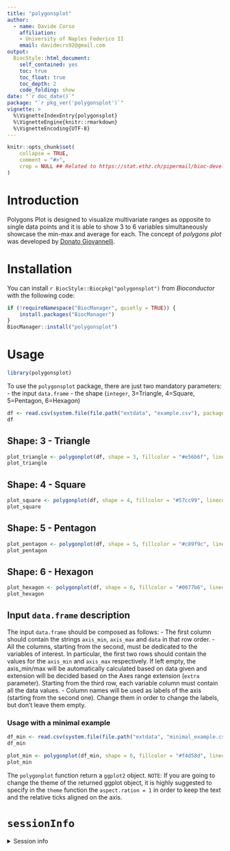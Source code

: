 ```yaml
---
title: "polygonsplot"
author: 
  - name: Davide Corso
    affiliation:
    - University of Naples Federico II
    email: davidecrs92@gmail.com
output: 
  BiocStyle::html_document:
    self_contained: yes
    toc: true
    toc_float: true
    toc_depth: 2
    code_folding: show
date: "`r doc_date()`"
package: "`r pkg_ver('polygonsplot')`"
vignette: >
  %\VignetteIndexEntry{polygonsplot}
  %\VignetteEngine{knitr::rmarkdown}
  %\VignetteEncoding{UTF-8}  
---
```


```r
knitr::opts_chunk$set(
    collapse = TRUE,
    comment = "#>",
    crop = NULL ## Related to https://stat.ethz.ch/pipermail/bioc-devel/2020-April/016656.html
)
```

# Introduction

Polygons Plot is designed to visualize multivariate ranges as opposite to single
data points and it is able to show 3 to 6 variables simultaneously showcase the 
min-max and average for each. The concept of _polygons plot_ was developed by 
[Donato Giovannelli](https://www.donatogiovannelli.com/).

# Installation

You can install `r BiocStyle::Biocpkg("polygonsplot")` from *Bioconductor* with the
following code:

```r
if (!requireNamespace("BiocManager", quietly = TRUE)) {
    install.packages("BiocManager")
}
BiocManager::install("polygonsplot")
```


# Usage

```r
library(polygonsplot)
```

To use the `polygonsplot` package, there are just two mandatory parameters: 
- the input `data.frame` 
- the shape (`integer`, 3=Triangle, 4=Square, 5=Pentagon, 6=Hexagon)


```r
df <- read.csv(system.file(file.path("extdata", "example.csv"), package="polygonsplot"))
df
```
## Shape: 3 - Triangle

```r
plot_triangle <- polygonplot(df, shape = 3, fillcolor = "#e56b6f", linecolor = "#b56576")
plot_triangle
```

## Shape: 4 - Square

```r
plot_square <- polygonplot(df, shape = 4, fillcolor = "#57cc99", linecolor = "#38a3a5")
plot_square
```

## Shape: 5 - Pentagon

```r
plot_pentagon <- polygonplot(df, shape = 5, fillcolor = "#c89f9c", linecolor = "#b36a5e")
plot_pentagon
```

## Shape: 6 - Hexagon

```r
plot_hexagon <- polygonplot(df, shape = 6, fillcolor = "#0077b6", linecolor = "#023e8a")
plot_hexagon
```


## Input `data.frame` description

The input `data.frame` should be composed as follows:
- The first column should contain the strings `axis_min`, `axis_max` and `data` 
in that row order.
- All the columns, starting from the second, must be dedicated to the variables
of interest. In particular, the first two rows should contain the values for the 
`axis_min` and `axis_max` respectively. If left empty, the 
axis_min/max will be automatically calculated based on data given and 
extension will be decided based on the Axes range extension 
(`extra` parameter).
Starting from the third row, each variable column must contain all the data values.
- Column names will be used as labels of the axis 
(starting from the second one). Change them in order to change the labels, 
but don't leave them empty.

### Usage with a minimal example
```r

df_min <- read.csv(system.file(file.path("extdata", "minimal_example.csv"), package="polygonsplot"))
df_min
```

```r
plot_min <- polygonplot(df_min, shape = 6, fillcolor = "#f4d58d", linecolor = "#8d0801")
plot_min
```

The `polygonplot` function return a `ggplot2` object. 
`NOTE`: If you are going to change the theme of the returned ggplot object, it is
highly suggested to specify in the `theme` function the `aspect.ration = 1` in 
order to keep the text and the relative ticks aligned on the axis.


# `sessionInfo` {-}

<details><summary>Session info</summary>

```r
Sys.time()
sessionInfo()
```

</details>